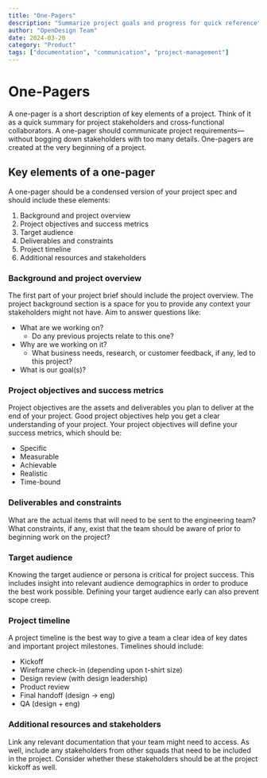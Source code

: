 ```yaml
---
title: "One-Pagers"
description: "Summarize project goals and progress for quick reference"
author: "OpenDesign Team"
date: 2024-03-20
category: "Product"
tags: ["documentation", "communication", "project-management"]
---
```


# One-Pagers

<div class="bg-[#f6f8fa] border border-[#e5e7eb] rounded-lg p-6 my-8">
  <p class="text-[17px] leading-7 text-[#1a1f36]">
A one-pager is a short description of key elements of a project. Think of it as a quick summary for project stakeholders and cross-functional collaborators. A one-pager should communicate project requirements—without bogging down stakeholders with too many details. One-pagers are created at the very beginning of a project.
  </p>
</div>

## Key elements of a one-pager

A one-pager should be a condensed version of your project spec and should include these elements:

1. Background and project overview
2. Project objectives and success metrics
3. Target audience
4. Deliverables and constraints
5. Project timeline
6. Additional resources and stakeholders

### Background and project overview

The first part of your project brief should include the project overview. The project background section is a space for you to provide any context your stakeholders might not have. Aim to answer questions like:

- What are we working on?
  - Do any previous projects relate to this one?
- Why are we working on it?
  - What business needs, research, or customer feedback, if any, led to this project?
- What is our goal(s)?

### Project objectives and success metrics

Project objectives are the assets and deliverables you plan to deliver at the end of your project. Good project objectives help you get a clear understanding of your project. Your project objectives will define your success metrics, which should be:

- Specific
- Measurable
- Achievable
- Realistic
- Time-bound

### Deliverables and constraints

What are the actual items that will need to be sent to the engineering team? What constraints, if any, exist that the team should be aware of prior to beginning work on the project?

### Target audience

Knowing the target audience or persona is critical for project success. This includes insight into relevant audience demographics in order to produce the best work possible. Defining your target audience early can also prevent scope creep.

### Project timeline

A project timeline is the best way to give a team a clear idea of key dates and important project milestones. Timelines should include:

- Kickoff
- Wireframe check-in (depending upon t-shirt size)
- Design review (with design leadership)
- Product review
- Final handoff (design → eng)
- QA (design + eng)

### Additional resources and stakeholders

Link any relevant documentation that your team might need to access. As well, include any stakeholders from other squads that need to be included in the project. Consider whether these stakeholders should be at the project kickoff as well.
